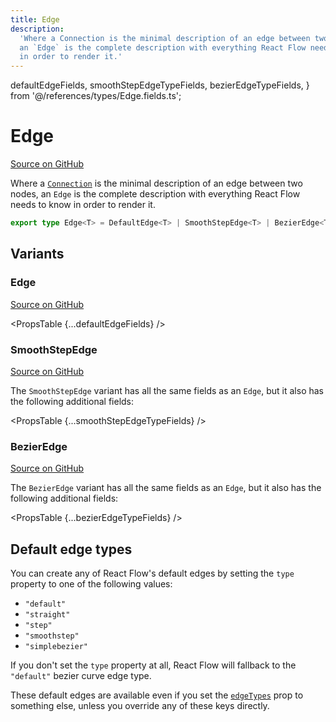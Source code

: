 ```yaml
---
title: Edge
description:
  'Where a Connection is the minimal description of an edge between two nodes,
  an `Edge` is the complete description with everything React Flow needs to know
  in order to render it.'
---
```


  defaultEdgeFields,
  smoothStepEdgeTypeFields,
  bezierEdgeTypeFields,
} from '@/references/types/Edge.fields.ts';

# Edge

[Source on GitHub](https://github.com/xyflow/xyflow/blob/main/packages/react/src/types/edges.ts/#L34-L353)

Where a [`Connection`](/api-reference/types/connection) is the minimal description of an edge between
two nodes, an `Edge` is the complete description with everything React Flow needs
to know in order to render it.

```ts
export type Edge<T> = DefaultEdge<T> | SmoothStepEdge<T> | BezierEdge<T>;
```

## Variants

### Edge

[Source on GitHub](https://github.com/xyflow/xyflow/blob/main/packages/react/src/types/edges.ts/#L34-L353)

<PropsTable {...defaultEdgeFields} />

### SmoothStepEdge

[Source on GitHub](https://github.com/xyflow/xyflow/blob/main/packages/react/src/types/edges.ts/#L45-L46)

The `SmoothStepEdge` variant has all the same fields as an `Edge`, but it also has the following additional fields:

<PropsTable {...smoothStepEdgeTypeFields} />

### BezierEdge

[Source on GitHub](https://github.com/xyflow/xyflow/blob/main/packages/react/src/types/edges.ts/#L52-L53)

The `BezierEdge` variant has all the same fields as an `Edge`, but it also has the following additional fields:

<PropsTable {...bezierEdgeTypeFields} />

## Default edge types

You can create any of React Flow's default edges by setting the `type` property
to one of the following values:

- `"default"`
- `"straight"`
- `"step"`
- `"smoothstep"`
- `"simplebezier"`

If you don't set the `type` property at all, React Flow will fallback to the
`"default"` bezier curve edge type.

These default edges are available even if you set the [`edgeTypes`](/api-reference/react-flow#edge-types)
prop to something else, unless you override any of these keys directly.
